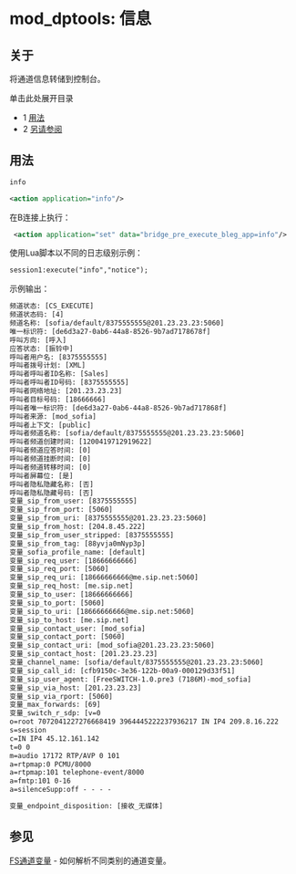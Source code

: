 # mod_dptools: 信息

## 关于

将通道信息转储到控制台。

单击此处展开目录

* 1 [用法](#usage)
* 2 [另请参阅](#see-also)

## 用法

```xml
info 
```

```xml
<action application="info"/> 
```

在B连接上执行：

```xml
 <action application="set" data="bridge_pre_execute_bleg_app=info"/>
```

使用Lua脚本以不同的日志级别示例：

```xml
session1:execute("info","notice");
```

示例输出：

```xml
频道状态: [CS_EXECUTE]
频道状态码: [4]
频道名称: [sofia/default/8375555555@201.23.23.23:5060]
唯一标识符: [de6d3a27-0ab6-44a8-8526-9b7ad7178678f]
呼叫方向: [呼入]
应答状态: [振铃中]
呼叫者用户名: [8375555555]
呼叫者拨号计划: [XML]
呼叫者呼叫者ID名称: [Sales]
呼叫者呼叫者ID号码: [8375555555]
呼叫者网络地址: [201.23.23.23]
呼叫者目标号码: [18666666]
呼叫者唯一标识符: [de6d3a27-0ab6-44a8-8526-9b7ad717868f]
呼叫者来源: [mod_sofia]
呼叫者上下文: [public]
呼叫者频道名称: [sofia/default/8375555555@201.23.23.23:5060]
呼叫者频道创建时间: [1200419712919622]
呼叫者频道应答时间: [0]
呼叫者频道挂断时间: [0]
呼叫者频道转移时间: [0]
呼叫者屏幕位: [是]
呼叫者隐私隐藏名称: [否]
呼叫者隐私隐藏号码: [否]
变量_sip_from_user: [8375555555]
变量_sip_from_port: [5060]
变量_sip_from_uri: [8375555555@201.23.23.23:5060]
变量_sip_from_host: [204.8.45.222]
变量_sip_from_user_stripped: [8375555555]
变量_sip_from_tag: [88yvja0mNyp3p]
变量_sofia_profile_name: [default]
变量_sip_req_user: [18666666666]
变量_sip_req_port: [5060]
变量_sip_req_uri: [18666666666@me.sip.net:5060]
变量_sip_req_host: [me.sip.net]
变量_sip_to_user: [18666666666]
变量_sip_to_port: [5060]
变量_sip_to_uri: [18666666666@me.sip.net:5060]
变量_sip_to_host: [me.sip.net]
变量_sip_contact_user: [mod_sofia]
变量_sip_contact_port: [5060]
变量_sip_contact_uri: [mod_sofia@201.23.23.23:5060]
变量_sip_contact_host: [201.23.23.23]
变量_channel_name: [sofia/default/8375555555@201.23.23.23:5060]
变量_sip_call_id: [cfb9150c-3e36-122b-00a9-000129d33f51]
变量_sip_user_agent: [FreeSWITCH-1.0.pre3 (7186M)-mod_sofia]
变量_sip_via_host: [201.23.23.23]
变量_sip_via_rport: [5060]
变量_max_forwards: [69]
变量_switch_r_sdp: [v=0
o=root 7072041227276668419 3964445222237936217 IN IP4 209.8.16.222
s=session
c=IN IP4 45.12.161.142
t=0 0
m=audio 17172 RTP/AVP 0 101
a=rtpmap:0 PCMU/8000
a=rtpmap:101 telephone-event/8000
a=fmtp:101 0-16
a=silenceSupp:off - - - -

变量_endpoint_disposition: [接收_无媒体]
```

## 参见

[FS通道变量](../../Dialplan/Variables-Archive/--Channel-Variables/FS-Channel-Variables_13173384.mdx#about--) \- 如何解析不同类别的通道变量。